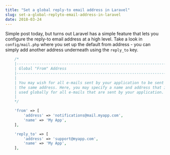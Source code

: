 ---
title: "Set a global reply-to email address in Laravel"
slug: set-a-global-replyto-email-address-in-laravel
date: 2018-03-24
---

Simple post today, but turns out Laravel has a simple feature that lets you configure the reply-to email address at a high level. Take a look in `config/mail.php` where you set up the default from address - you can simply add another address underneath using the `reply_to` key.

```php
    /*
    |--------------------------------------------------------------------------
    | Global "From" Address
    |--------------------------------------------------------------------------
    |
    | You may wish for all e-mails sent by your application to be sent from
    | the same address. Here, you may specify a name and address that is
    | used globally for all e-mails that are sent by your application.
    |
    */

    'from' => [
        'address' => 'notifications@mail.myapp.com',
        'name' => 'My App',
    ],

    'reply_to' => [
        'address' => 'support@myapp.com',
        'name' => 'My App',
    ],
```
